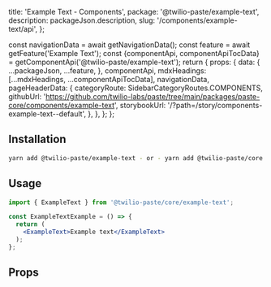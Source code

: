 

  title: 'Example Text - Components',
  package: '@twilio-paste/example-text',
  description: packageJson.description,
  slug: '/components/example-text/api',
};


  const navigationData = await getNavigationData();
  const feature = await getFeature('Example Text');
  const {componentApi, componentApiTocData} = getComponentApi('@twilio-paste/example-text');
  return {
    props: {
      data: {
        ...packageJson,
        ...feature,
      },
      componentApi,
      mdxHeadings: [...mdxHeadings, ...componentApiTocData],
      navigationData,
      pageHeaderData: {
        categoryRoute: SidebarCategoryRoutes.COMPONENTS,
        githubUrl: 'https://github.com/twilio-labs/paste/tree/main/packages/paste-core/components/example-text',
        storybookUrl: '/?path=/story/components-example-text--default',
      },
    },
  };
};

## Installation

```bash
yarn add @twilio-paste/example-text - or - yarn add @twilio-paste/core
```

## Usage

```jsx
import { ExampleText } from '@twilio-paste/core/example-text';

const ExampleTextExample = () => {
  return (
    <ExampleText>Example text</ExampleText>
  );
};
```

## Props

<PropsTable componentApi={props.componentApi} />
